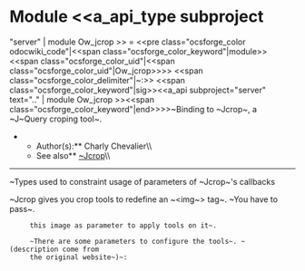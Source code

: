 =Module <<a_api_type subproject="server" | module Ow_jcrop >> =
<<pre class="ocsforge_color odocwiki_code"|<<span class="ocsforge_color_keyword"|module>> <<span class="ocsforge_color_uid"|<<span class="ocsforge_color_uid"|Ow_jcrop>>>> <<span class="ocsforge_color_delimiter"|~:>> <<span class="ocsforge_color_keyword"|sig>><<a_api subproject="server" text=".." | module Ow_jcrop >><<span class="ocsforge_color_keyword"|end>>>>~Binding to ~Jcrop~, a ~J~Query croping tool~.
**Author(s):** Charly Chevalier\\
**See also** [[ http://github.com/tapmodo/Jcrop |~Jcrop]]\\

----

~Types used to constraint usage of parameters of ~Jcrop~'s callbacks

~Jcrop gives you crop tools to redefine an ~<img~> tag~. ~You have to pass~.
      this image as parameter to apply tools on it~.


      ~There are some parameters to configure the tools~. ~(description come from
      the original website~)~:
